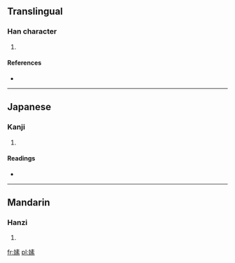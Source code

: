 ==Translingual==

===Han character===
{{Han char|rn=38|rad=女|as=10|sn=13|four=4549<sub>3</sub>|canj=女手一火 (VQMF)}}

# {{defn|Han|sort=女10}}

====References====
* {{Han ref|kx=0269.040|dkj=06613|hdz=21070.080|uh=5ACA|ud=23242|bh=DD42|bd=56642}}

----

==Japanese==

===Kanji===
{{ja-kanji|grade=|rs=女10}}

# {{defn|Japanese|sort=女10}}

====Readings====
* {{ja-readings|on=[[そ]] (so)|kun=}}

----

==Mandarin==

===Hanzi===
{{cmn-hanzi|pin=[[sù]] ([[su4]])|wg=su<sup>4</sup>}}

# {{defn|Mandarin|sort=女10}}

[[fr:嫊]]
[[pl:嫊]]